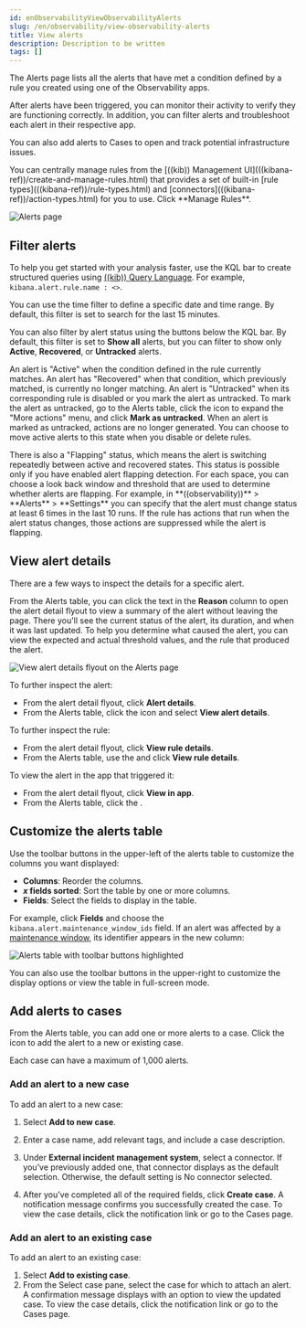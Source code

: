 ```yaml
---
id: enObservabilityViewObservabilityAlerts
slug: /en/observability/view-observability-alerts
title: View alerts
description: Description to be written
tags: []
---
```


<div id="view-observability-alerts"></div>

The Alerts page lists all the alerts that have met a condition defined by a rule you created using
one of the Observability apps.

After alerts have been triggered, you can monitor their activity to verify they are functioning correctly.
In addition, you can filter alerts and troubleshoot each alert in their respective app.

You can also add alerts to <DocLink id="enObservabilityCreateCases">Cases</DocLink> to open and track potential infrastructure issues.

<DocCallOut title="Note">
You can centrally manage rules from the
[((kib)) Management UI](((kibana-ref))/create-and-manage-rules.html) that provides a
set of built-in [rule types](((kibana-ref))/rule-types.html) and
[connectors](((kibana-ref))/action-types.html) for you to use. Click **Manage Rules**.
</DocCallOut>

![Alerts page](images/alerts-page.png)

<div id="filter-observability-alerts"></div>

## Filter alerts

To help you get started with your analysis faster, use the KQL bar to create structured queries using
[((kib)) Query Language](((kibana-ref))/kuery-query.html). For example, `kibana.alert.rule.name : <>`.

You can use the time filter to define a specific date and time range. By default, this filter is set to search
for the last 15 minutes.

You can also filter by alert status using the buttons below the KQL bar.
By default, this filter is set to **Show all** alerts, but you can filter to show only **Active**, **Recovered**, or **Untracked** alerts.

An alert is "Active" when the condition defined in the rule currently matches.
An alert has "Recovered" when that condition, which previously matched, is currently no longer matching.
An alert is "Untracked" when its corresponding rule is disabled or you mark the alert as untracked.
To mark the alert as untracked, go to the Alerts table, click the <DocIcon type="boxesHorizontal" title="horizontal boxes icon" /> icon to expand the "More actions" menu, and click **Mark as untracked**.
When an alert is marked as untracked, actions are no longer generated.
You can choose to move active alerts to this state when you disable or delete rules.

<DocCallOut title="Note">
There is also a "Flapping" status, which means the alert is switching repeatedly between active and recovered states.
This status is possible only if you have enabled alert flapping detection.
For each space, you can choose a look back window and threshold that are used to determine whether alerts are flapping. For example, in **((observability))** > **Alerts** > **Settings** you can specify that the alert must change status at least 6 times in the last 10 runs. If the rule has actions that run when the alert status changes, those actions are suppressed while the alert is flapping.
</DocCallOut>

<div id="view--alert-details"></div>

## View alert details

There are a few ways to inspect the details for a specific alert.

From the Alerts table, you can click the text in the **Reason** column to open the alert detail flyout to view a summary of the alert without leaving the page.
There you'll see the current status of the alert, its duration, and when it was last updated.
To help you determine what caused the alert, you can view the expected and actual threshold values, and the rule that produced the alert.

![View alert details flyout on the Alerts page](images/view-alert-details.png)

To further inspect the alert:

* From the alert detail flyout, click **Alert details**.
* From the Alerts table, click the <DocIcon type="boxesHorizontal" title="horizontal boxes icon" /> icon and select **View alert details**.

To further inspect the rule:

* From the alert detail flyout, click **View rule details**.
* From the Alerts table, use the <DocIcon type="boxesHorizontal" title="More actions" /> and click **View rule details**.

To view the alert in the app that triggered it:

* From the alert detail flyout, click **View in app**.
* From the Alerts table, click the <DocIcon type="eye" title="View in app" />.

<div id="customize-observability-alerts-table"></div>

## Customize the alerts table

Use the toolbar buttons in the upper-left of the alerts table to customize the columns you want displayed:

* **Columns**: Reorder the columns.
* **_x_ fields sorted**: Sort the table by one or more columns.
* **Fields**: Select the fields to display in the table.

For example, click **Fields** and choose the `kibana.alert.maintenance_window_ids` field.
If an alert was affected by a [maintenance window](((kibana-ref))/maintenance-windows.html), its identifier appears in the new column:

![Alerts table with toolbar buttons highlighted](images/alert-table-toolbar-buttons.png)

You can also use the toolbar buttons in the upper-right to customize the display options or view the table in full-screen mode.

<div id="cases-observability-alerts"></div>

## Add alerts to cases

From the Alerts table, you can add one or more alerts to a case. Click the <DocIcon type="boxesHorizontal" title="More actions" /> icon
to add the alert to a new or existing case.

<DocCallOut title="Note">
Each case can have a maximum of 1,000 alerts.
</DocCallOut>

<div id="new-case-observability-alerts"></div>

### Add an alert to a new case

To add an alert to a new case:

1. Select **Add to new case**.
1. Enter a case name, add relevant tags, and include a case description.
1. Under **External incident management system**, select a connector. If you’ve previously added one, that connector
    displays as the default selection. Otherwise, the default setting is No connector selected.

1. After you’ve completed all of the required fields, click **Create case**. A notification message confirms you successfully
    created the case. To view the case details, click the notification link or go to the <DocLink id="enObservabilityCreateCases">Cases</DocLink> page.

<div id="existing-case-observability-alerts"></div>

### Add an alert to an existing case

To add an alert to an existing case:

1. Select **Add to existing case**.
1. From the Select case pane, select the case for which to attach an alert. A confirmation message displays
    with an option to view the updated case. To view the case details, click the notification link or go to the <DocLink id="enObservabilityCreateCases">Cases</DocLink> page.

